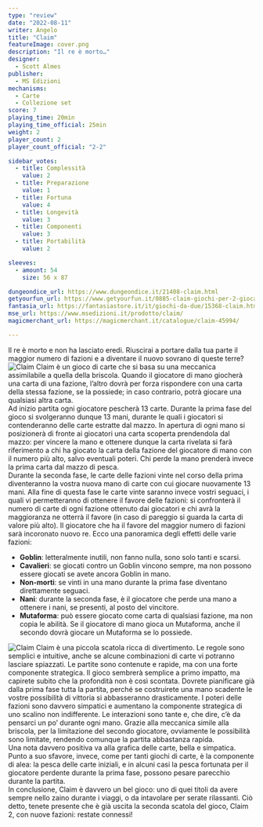 ```yaml
---
type: "review"
date: "2022-08-11"
writer: Angelo
title: "Claim"
featureImage: cover.png
description: "Il re è morto…"
designer:
  - Scott Almes
publisher:
  - MS Edizioni
mechanisms:
  - Carte
  - Collezione set
score: 7
playing_time: 20min
playing_time_official: 25min
weight: 2
player_count: 2
player_count_official: "2-2"

sidebar_votes:
  - title: Complessità
    value: 2
  - title: Preparazione
    value: 1
  - title: Fortuna
    value: 4
  - title: Longevità
    value: 3
  - title: Componenti
    value: 3
  - title: Portabilità
    value: 2

sleeves:
  - amount: 54
    size: 56 x 87

dungeondice_url: https://www.dungeondice.it/21408-claim.html
getyourfun_url: https://www.getyourfun.it/0885-claim-giochi-per-2-giocatori.html
fantasia_url: https://fantasiastore.it/it/giochi-da-due/15368-claim.html
mse_url: https://www.msedizioni.it/prodotto/claim/
magicmerchant_url: https://magicmerchant.it/catalogue/claim-45994/

---
```


<Setting>
  Il re è morto e non ha lasciato eredi. Riuscirai a portare dalla tua parte il
  maggior numero di fazioni e a diventare il nuovo sovrano di queste terre?
</Setting>

<img src="./game1.jpg" alt="Claim" />

<Rules>
  Claim è un gioco di carte che si basa su una meccanica assimilabile a quella
  della briscola. Quando il giocatore di mano giocherà una carta di una fazione,
  l’altro dovrà per forza rispondere con una carta della stessa fazione, se la
  possiede; in caso contrario, potrà giocare una qualsiasi altra carta. <br />
  Ad inizio partita ogni giocatore pescherà 13 carte. Durante la prima fase del gioco
  si svolgeranno dunque 13 mani, durante le quali i giocatori si contenderanno delle
  carte estratte dal mazzo. In apertura di ogni mano si posizionerà di fronte ai
  giocatori una carta scoperta prendendola dal mazzo: per vincere la mano e ottenere
  dunque la carta rivelata si farà riferimento a chi ha giocato la carta della fazione
  del giocatore di mano con il numero più alto, salvo eventuali poteri. Chi perde
  la mano prenderà invece la prima carta dal mazzo di pesca. <br />
  Durante la seconda fase, le carte delle fazioni vinte nel corso della prima
  diventeranno la vostra nuova mano di carte con cui giocare nuovamente 13 mani.
  Alla fine di questa fase le carte vinte saranno invece vostri seguaci, i quali
  vi permetteranno di ottenere il favore delle fazioni: si confronterà il numero
  di carte di ogni fazione ottenuto dai giocatori e chi avrà la maggioranza ne
  otterrà il favore (in caso di pareggio si guarda la carta di valore più alto).
  Il giocatore che ha il favore del maggior numero di fazioni sarà incoronato
  nuovo re. Ecco una panoramica degli effetti delle varie fazioni:
  <ul>
    <li>
      <strong>Goblin</strong>: letteralmente inutili, non fanno nulla, sono solo
      tanti e scarsi.
    </li>
    <li>
      <strong>Cavalieri</strong>: se giocati contro un Goblin vincono sempre, ma
      non possono essere giocati se avete ancora Goblin in mano.
    </li>
    <li>
      <strong>Non-morti</strong>: se vinti in una mano durante la prima fase
      diventano direttamente seguaci.
    </li>
    <li>
      <strong>Nani</strong>: durante la seconda fase, è il giocatore che perde
      una mano a ottenere i nani, se presenti, al posto del vincitore.
    </li>
    <li>
      <strong>Mutaforma</strong>: può essere giocato come carta di qualsiasi
      fazione, ma non copia le abilità. Se il giocatore di mano gioca un
      Mutaforma, anche il secondo dovrà giocare un Mutaforma se lo possiede.
    </li>
  </ul>
</Rules>

<img src="./game2.jpg" alt="Claim" />

<Feedback>
  Claim è una piccola scatola ricca di divertimento. Le regole sono semplici e
  intuitive, anche se alcune combinazioni di carte vi potranno lasciare
  spiazzati. Le partite sono contenute e rapide, ma con una forte componente
  strategica. Il gioco sembrerà semplice a primo impatto, ma capirete subito che
  la profondità non è così scontata. Dovrete pianificare già dalla prima fase
  tutta la partita, perché se costruirete una mano scadente le vostre
  possibilità di vittoria si abbasseranno drasticamente. I poteri delle fazioni
  sono davvero simpatici e aumentano la componente strategica di uno scalino non
  indifferente. Le interazioni sono tante e, che dire, c’è da pensarci un po’
  durante ogni mano. Grazie alla meccanica simile alla briscola, per la
  limitazione del secondo giocatore, ovviamente le possibilità sono limitate,
  rendendo comunque la partita abbastanza rapida.
  <br />
  Una nota davvero positiva va alla grafica delle carte, bella e simpatica.
  Punto a suo sfavore, invece, come per tanti giochi di carte, è la componente
  di alea: la pesca delle carte iniziali, e in alcuni casi la pesca fortunata
  per il giocatore perdente durante la prima fase, possono pesare parecchio
  durante la partita.
  <br />
  In conclusione, Claim è davvero un bel gioco: uno di quei titoli da avere
  sempre nello zaino durante i viaggi, o da intavolare per serate rilassanti.
  Ciò detto, tenete presente che è già uscita la seconda scatola del gioco,
  Claim 2, con nuove fazioni: restate connessi!
</Feedback>

<Instagram id="ChHckiXD4vT" />
